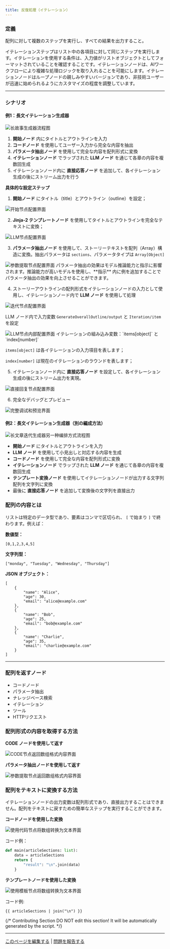 ```yaml
---
title: 反復処理（イテレーション）
---
```


### 定義

配列に対して複数のステップを実行し、すべての結果を出力すること。

イテレーションステップはリスト中の各項目に対して同じステップを実行します。イテレーションを使用する条件は、入力値がリストオブジェクトとしてフォーマットされていることを確認することです。イテレーションノードは、AIワークフローにより複雑な処理ロジックを取り入れることを可能にします。イテレーションノードはループノードの親しみやすいバージョンであり、非技術ユーザーが迅速に始められるようにカスタマイズの程度を調整しています。

***

### シナリオ

#### **例1：長文イテレーション生成器**

<Frame caption="长故事生成器">
  <img src="https://assets-docs.dify.ai/dify-enterprise-mintlify/jp/guides/workflow/node/3a403551d48b178d0a41ce2a5748dd2d.png" alt="长故事生成器流程图" />
</Frame>

1. **開始ノード** 内にタイトルとアウトラインを入力
2. **コードノード** を使用してユーザー入力から完全な内容を抽出
3. **パラメータ抽出ノード** を使用して完全な内容を配列形式に変換
4. **イテレーションノード** でラップされた **LLM ノード** を通じて各章の内容を複数回生成
5. イテレーションノード内に **直接応答ノード** を追加して、各イテレーション生成の後にストリーム出力を行う

**具体的な設定ステップ**

1. **開始ノード** にタイトル（title）とアウトライン（outline）を設定；

<Frame caption="開始ノードの設定" width="375">
  <img src="https://assets-docs.dify.ai/dify-enterprise-mintlify/jp/guides/workflow/node/a5f4c1b7dea3f6d86a9548bd8712eebb.png" alt="开始节点配置界面" />
</Frame>

2. **Jinja-2 テンプレートノード** を使用してタイトルとアウトラインを完全なテキストに変換；

<Frame caption="テンプレートノード" width="375">
  <img src="https://assets-docs.dify.ai/dify-enterprise-mintlify/jp/guides/workflow/node/52aac7a8678aa2594c52c15f347b385a.png" alt="LLM节点配置界面" />
</Frame>

3. **パラメータ抽出ノード** を使用して、ストーリーテキストを配列（Array）構造に変換。抽出パラメータは `sections`、パラメータタイプは `Array[Object]`

<Frame caption="パラメータ抽出" width="375">
  <img src="https://assets-docs.dify.ai/dify-enterprise-mintlify/jp/guides/workflow/node/d3beee536ff3c35f4e1eb1ab610f35d7.png" alt="参数提取节点配置界面" />
</Frame>

<Note>
  パラメータ抽出の効果はモデル推論能力と指示に影響されます。推論能力が高いモデルを使用し、**指示** 内に例を追加することでパラメータ抽出の効果を向上させることができます。
</Note>

4. ストーリーアウトラインの配列形式をイテレーションノードの入力として使用し、イテレーションノード内で **LLM ノード** を使用して処理

<Frame caption="イテレーションノードの設定" width="375">
  <img src="https://assets-docs.dify.ai/dify-enterprise-mintlify/jp/guides/workflow/node/ac91582998868004b298afe2f04e5589.png" alt="迭代节点配置界面" />
</Frame>

LLM ノード内で入力変数 `GenerateOverallOutline/output` と `Iteration/item` を設定

<Frame caption="LLMノードの設定" width="375">
  <img src="https://assets-docs.dify.ai/dify-enterprise-mintlify/jp/guides/workflow/node/d849ff9164482a83ea8a091fde9cb4d1.png" alt="LLM节点内部配置界面" />
</Frame>

<Note>
イテレーションの組み込み変数：`items[object]` と `index[number]`

`items[object]` は各イテレーションの入力項目を表します；

`index[number]` は現在のイテレーションのラウンドを表します；
</Note>

5. イテレーションノード内に **直接応答ノード** を設定して、各イテレーション生成の後にストリーム出力を実現。

<Frame caption="Answerノードの設定" width="375">
  <img src="https://assets-docs.dify.ai/dify-enterprise-mintlify/jp/guides/workflow/node/64da09ab904f74c8ec45e098c81f95be.png" alt="直接回复节点配置界面" />
</Frame>

6. 完全なデバッグとプレビュー

<Frame caption="ストーリー章ごとの多段イテレーション生成">
  <img src="https://assets-docs.dify.ai/dify-enterprise-mintlify/jp/guides/workflow/node/f443508d9ecc6d30094297243f590e6a.png" alt="完整调试和预览界面" />
</Frame>

#### **例2：長文イテレーション生成器（別の編成方法）**

<Frame caption="長文イテレーション生成器（別の編成方法）">
  <img src="https://assets-docs.dify.ai/dify-enterprise-mintlify/jp/guides/workflow/node/6e973b52bb3960bf948f92df8ae2f910.png" alt="长文章迭代生成器另一种编排方式流程图" />
</Frame>

* **開始ノード** にタイトルとアウトラインを入力
* **LLM ノード** を使用して小見出しと対応する内容を生成
* **コードノード** を使用して完全な内容を配列形式に変換
* **イテレーションノード** でラップされた **LLM ノード** を通じて各章の内容を複数回生成
* **テンプレート変換ノード** を使用してイテレーションノードが出力する文字列配列を文字列に変換
* 最後に **直接応答ノード** を追加して変換後の文字列を直接出力

### 配列の内容とは

リストは特定のデータ型であり、要素はコンマで区切られ、 `[` で始まり `]` で終わります。例えば：

**数値型：**

```
[0,1,2,3,4,5]
```

**文字列型：**

```
["monday", "Tuesday", "Wednesday", "Thursday"]
```

**JSON オブジェクト：**

```
[
    {
        "name": "Alice",
        "age": 30,
        "email": "alice@example.com"
    },
    {
        "name": "Bob",
        "age": 25,
        "email": "bob@example.com"
    },
    {
        "name": "Charlie",
        "age": 35,
        "email": "charlie@example.com"
    }
]
```

***

### 配列を返すノード

* コードノード
* パラメータ抽出
* ナレッジベース検索
* イテレーション
* ツール
* HTTPリクエスト

### 配列形式の内容を取得する方法

**CODE ノードを使用して返す**

<Frame caption="コードノード出力Array" width="375">
  <img src="https://assets-docs.dify.ai/dify-enterprise-mintlify/jp/guides/workflow/node/d3beee536ff3c35f4e1eb1ab610f35d7.png" alt="CODE节点返回数组格式内容界面" />
</Frame>

**パラメータ抽出ノードを使用して返す**

<Frame caption="パラメータ抽出ノード出力array" width="375">
  <img src="https://assets-docs.dify.ai/dify-enterprise-mintlify/jp/guides/workflow/node/b5a9d4bee95d7a1331bb7ff7433e47a3.png" alt="参数提取节点返回数组格式内容界面" />
</Frame>

### 配列をテキストに変換する方法

イテレーションノードの出力変数は配列形式であり、直接出力することはできません。配列をテキストに戻すための簡単なステップを実行することができます。

**コードノードを使用した変換**

<Frame caption="コードノード変換" width="334">
  <img src="https://assets-docs.dify.ai/dify-enterprise-mintlify/jp/guides/workflow/node/8be2372b00a802e981efe6f0ceff815b.png" alt="使用代码节点将数组转换为文本界面" />
</Frame>

コード例：

```python
def main(articleSections: list):
    data = articleSections
    return {
        "result": "\n".join(data)
    }
```

**テンプレートノードを使用した変換**

<Frame caption="テンプレートノード変換" width="332">
  <img src="https://assets-docs.dify.ai/dify-enterprise-mintlify/jp/guides/workflow/node/8c0bcc5de453dea2776d2755449bd971.png" alt="使用模板节点将数组转换为文本界面" />
</Frame>

コード例:

```django
{{ articleSections | join("\n") }}
```

{/*
Contributing Section
DO NOT edit this section!
It will be automatically generated by the script.
*/}

---

[このページを編集する](https://github.com/langgenius/dify-docs/edit/main/ja-jp/documentation/pages/nodes/iteration.mdx) | [問題を報告する](https://github.com/langgenius/dify-docs/issues/new?template=docs.yml)


